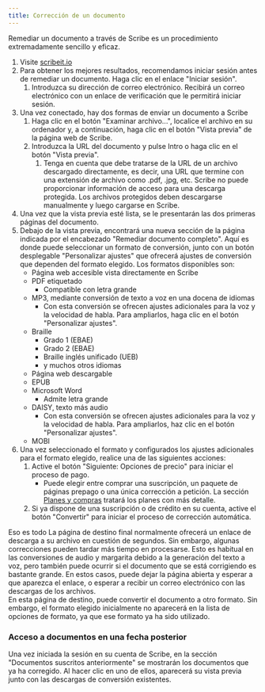 ```yaml
---
title: Corrección de un documento
---
```



Remediar un documento a través de Scribe es un procedimiento extremadamente sencillo y eficaz.
1. Visite [scribeit.io](https://scribeit.io)
1. Para obtener los mejores resultados, recomendamos iniciar sesión antes de remediar un documento. Haga clic en el enlace "Iniciar sesión".
    1. Introduzca su dirección de correo electrónico. Recibirá un correo electrónico con un enlace de verificación que le permitirá iniciar sesión.
1. Una vez conectado, hay dos formas de enviar un documento a Scribe
    1. Haga clic en el botón "Examinar archivo...", localice el archivo en su ordenador y, a continuación, haga clic en el botón "Vista previa" de la página web de Scribe.
    1. Introduzca la URL del documento y pulse Intro o haga clic en el botón "Vista previa".
        1. Tenga en cuenta que debe tratarse de la URL de un archivo descargado directamente, es decir, una URL que termine con una extensión de archivo como .pdf, .jpg, etc. Scribe no puede proporcionar información de acceso para una descarga protegida. Los archivos protegidos deben descargarse manualmente y luego cargarse en Scribe.
1. Una vez que la vista previa esté lista, se le presentarán las dos primeras páginas del documento.
1. Debajo de la vista previa, encontrará una nueva sección de la página indicada por el encabezado "Remediar documento completo". Aquí es donde puede seleccionar un formato de conversión, junto con un botón desplegable "Personalizar ajustes" que ofrecerá ajustes de conversión que dependen del formato elegido. Los formatos disponibles son:
    * Página web accesible vista directamente en Scribe
    * PDF etiquetado
        * Compatible con letra grande
    * MP3, mediante conversión de texto a voz en una docena de idiomas
        * Con esta conversión se ofrecen ajustes adicionales para la voz y la velocidad de habla. Para ampliarlos, haga clic en el botón "Personalizar ajustes".
    * Braille
        * Grado 1 (EBAE)
        * Grado 2 (EBAE)
        * Braille inglés unificado (UEB)
        * y muchos otros idiomas
    * Página web descargable
    * EPUB
    * Microsoft Word
        * Admite letra grande
    * DAISY, texto más audio
        * Con esta conversión se ofrecen ajustes adicionales para la voz y la velocidad de habla. Para ampliarlos, haz clic en el botón "Personalizar ajustes".
    * MOBI
1. Una vez seleccionado el formato y configurados los ajustes adicionales para el formato elegido, realice una de las siguientes acciones:
    1. Active el botón "Siguiente: Opciones de precio" para iniciar el proceso de pago.
        * Puede elegir entre comprar una suscripción, un paquete de páginas prepago o una única corrección a petición. La sección [Planes y compras](./planes) tratará los planes con más detalle.
    1. Si ya dispone de una suscripción o de crédito en su cuenta, active el botón "Convertir" para iniciar el proceso de corrección automática. 

Eso es todo La página de destino final normalmente ofrecerá un enlace de descarga a su archivo en cuestión de segundos. Sin embargo, algunas correcciones pueden tardar más tiempo en procesarse. Esto es habitual en las conversiones de audio y margarita debido a la generación del texto a voz, pero también puede ocurrir si el documento que se está corrigiendo es bastante grande. En estos casos, puede dejar la página abierta y esperar a que aparezca el enlace, o esperar a recibir un correo electrónico con las descargas de los archivos.  
En esta página de destino, puede convertir el documento a otro formato. Sin embargo, el formato elegido inicialmente no aparecerá en la lista de opciones de formato, ya que ese formato ya ha sido utilizado.

### Acceso a documentos en una fecha posterior

Una vez iniciada la sesión en su cuenta de Scribe, en la sección "Documentos suscritos anteriormente" se mostrarán los documentos que ya ha corregido. Al hacer clic en uno de ellos, aparecerá su vista previa junto con las descargas de conversión existentes.
